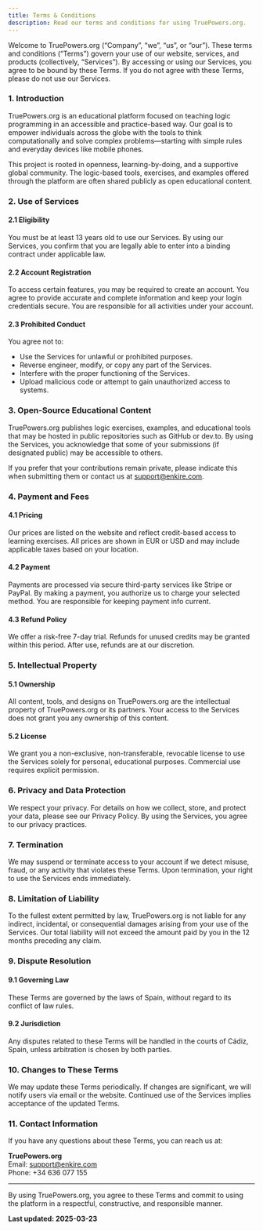 ```yaml
---
title: Terms & Conditions
description: Read our terms and conditions for using TruePowers.org.
---
```


Welcome to TruePowers.org (“Company”, “we”, “us”, or “our”). These terms and conditions (“Terms”) govern your use of our website, services, and products (collectively, “Services”). By accessing or using our Services, you agree to be bound by these Terms. If you do not agree with these Terms, please do not use our Services.

### 1. Introduction

TruePowers.org is an educational platform focused on teaching logic programming in an accessible and practice-based way. Our goal is to empower individuals across the globe with the tools to think computationally and solve complex problems—starting with simple rules and everyday devices like mobile phones.

This project is rooted in openness, learning-by-doing, and a supportive global community. The logic-based tools, exercises, and examples offered through the platform are often shared publicly as open educational content.

### 2. Use of Services

#### 2.1 Eligibility

You must be at least 13 years old to use our Services. By using our Services, you confirm that you are legally able to enter into a binding contract under applicable law.

#### 2.2 Account Registration

To access certain features, you may be required to create an account. You agree to provide accurate and complete information and keep your login credentials secure. You are responsible for all activities under your account.

#### 2.3 Prohibited Conduct

You agree not to:
- Use the Services for unlawful or prohibited purposes.
- Reverse engineer, modify, or copy any part of the Services.
- Interfere with the proper functioning of the Services.
- Upload malicious code or attempt to gain unauthorized access to systems.

### 3. Open-Source Educational Content

TruePowers.org publishes logic exercises, examples, and educational tools that may be hosted in public repositories such as GitHub or dev.to. By using the Services, you acknowledge that some of your submissions (if designated public) may be accessible to others.

If you prefer that your contributions remain private, please indicate this when submitting them or contact us at support@enkire.com.

### 4. Payment and Fees

#### 4.1 Pricing

Our prices are listed on the website and reflect credit-based access to learning exercises. All prices are shown in EUR or USD and may include applicable taxes based on your location.

#### 4.2 Payment

Payments are processed via secure third-party services like Stripe or PayPal. By making a payment, you authorize us to charge your selected method. You are responsible for keeping payment info current.

#### 4.3 Refund Policy

We offer a risk-free 7-day trial. Refunds for unused credits may be granted within this period. After use, refunds are at our discretion.

### 5. Intellectual Property

#### 5.1 Ownership

All content, tools, and designs on TruePowers.org are the intellectual property of TruePowers.org or its partners. Your access to the Services does not grant you any ownership of this content.

#### 5.2 License

We grant you a non-exclusive, non-transferable, revocable license to use the Services solely for personal, educational purposes. Commercial use requires explicit permission.

### 6. Privacy and Data Protection

We respect your privacy. For details on how we collect, store, and protect your data, please see our Privacy Policy. By using the Services, you agree to our privacy practices.

### 7. Termination

We may suspend or terminate access to your account if we detect misuse, fraud, or any activity that violates these Terms. Upon termination, your right to use the Services ends immediately.

### 8. Limitation of Liability

To the fullest extent permitted by law, TruePowers.org is not liable for any indirect, incidental, or consequential damages arising from your use of the Services. Our total liability will not exceed the amount paid by you in the 12 months preceding any claim.

### 9. Dispute Resolution

#### 9.1 Governing Law

These Terms are governed by the laws of Spain, without regard to its conflict of law rules.

#### 9.2 Jurisdiction

Any disputes related to these Terms will be handled in the courts of Cádiz, Spain, unless arbitration is chosen by both parties.

### 10. Changes to These Terms

We may update these Terms periodically. If changes are significant, we will notify users via email or the website. Continued use of the Services implies acceptance of the updated Terms.

### 11. Contact Information

If you have any questions about these Terms, you can reach us at:

**TruePowers.org**  
Email: support@enkire.com  
Phone: +34 636 077 155

---

By using TruePowers.org, you agree to these Terms and commit to using the platform in a respectful, constructive, and responsible manner.

**Last updated: 2025-03-23**
